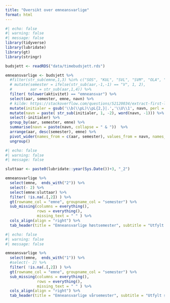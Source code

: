 ```yaml
---
title: "Oversikt over emneansvarlige"
format: html
---
```




```r
#| echo: false
#| warning: false
#| message: false
library(tidyverse)
library(lubridate)
library(gt)
library(stringr)

budsjett <- readRDS("data/timebudsjett.rds")

emneansvarlige <- budsjett %>% 
  #filter(str_sub(emne,1,3) %in% c("SOS", "KUL", "SVL", "SVM", "OLA", "UTV", "SGO", "HGO")) %>% 
  # mutate(semester = ifelse(str_sub(aar,-1,-1) == "V", 1, 2),
  #        aar = str_sub(aar,1,4)) %>% 
  filter( tolower(aktivitet) == "emneansvar") %>% 
  select(aar, semester, emne, navn) %>% 
  # kilde: https://stackoverflow.com/questions/52120034/extract-first-letter-in-each-word-in-r
  mutate(initialer = gsub('\\b(\\pL)\\pL{2,}|.','\\U\\1', navn, perl = TRUE)) %>%  
  mutate(navn = paste( str_sub(initialer, 1, -2), word(navn, -1))) %>%
  select(-initialer) %>% 
  group_by(aar, semester, emne) %>% 
  summarise(navn = paste(navn, collapse = " & "))  %>% 
  arrange(aar, desc(semester), emne) %>%
  pivot_wider(names_from = c(aar, semester), values_from = navn, names_sort = TRUE) %>% 
  ungroup()


```



```r
#| echo: false
#| warning: false
#| message: false

sluttaar <- paste0(lubridate::year(Sys.Date())+3, "_2")

emneansvarlige %>%
  select(emne,  ends_with("2")) %>%
  select(- 2) %>% 
  select(emne:sluttaar) %>% 
  filter( !is.na(.[,2]) ) %>%  
  gt(rowname_col = "emne", groupname_col = "semester") %>% 
  sub_missing(columns = everything(),
              rows = everything(),
              missing_text = " " ) %>% 
  cols_align(align = "right") %>% 
  tab_header(title = "Emneansvarlige høstsemester", subtitle = "Utfylt så langt emne-filene er utfylt") 
```







```r
#| echo: false
#| warning: false
#| message: false

emneansvarlige %>%
  select(emne,  ends_with("1")) %>%
  #select(- 2) %>% 
  filter( !is.na(.[,2]) ) %>%  
  gt(rowname_col = "emne", groupname_col = "semester") %>% 
  sub_missing(columns = everything(),
              rows = everything(),
              missing_text = " " ) %>% 
  cols_align(align = "right") %>% 
  tab_header(title = "Emneansvarlige vårsemester", subtitle = "Utfylt så langt emne-filene er utfylt") 

```

